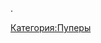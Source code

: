 {{Пупер
|title1=Yogi The Wise
|image1=
|имя_фамилия=Егор Мироненко
|image2=
|сферы_творчества=RYTP, стримы, летсплеи
|город=Киев
|когда_начал=2010
|канал=[https://www.youtube.com/user/TheRealYogiTheWisest Yogi The Wise], [https://www.youtube.com/user/YogiTheWise Заброшенный канал]
|соцсети=
}}.

[[Категория:Пуперы]]